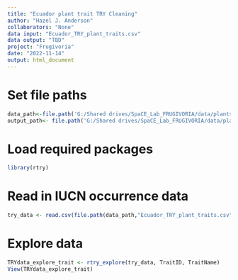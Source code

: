 ```yaml
---
title: "Ecuador plant trait TRY Cleaning"
author: "Hazel J. Anderson"
collaborators: "None"
data input: "Ecuador_TRY_plant_traits.csv"
data output: "TBD"
project: "Frugivoria"
date: "2022-11-14"
output: html_document
---
```


# Set file paths
```r
data_path<-file.path('G:/Shared drives/SpaCE_Lab_FRUGIVORIA/data/plants/L0')
output_path<- file.path('G:/Shared drives/SpaCE_Lab_FRUGIVORIA/data/plants/L1')
```

# Load required packages
```r
library(rtry)
```

# Read in IUCN occurrence data
```r
try_data <- read.csv(file.path(data_path,"Ecuador_TRY_plant_traits.csv"))
```

# Explore data
```r
TRYdata_explore_trait <- rtry_explore(try_data, TraitID, TraitName)
View(TRYdata_explore_trait)
```

